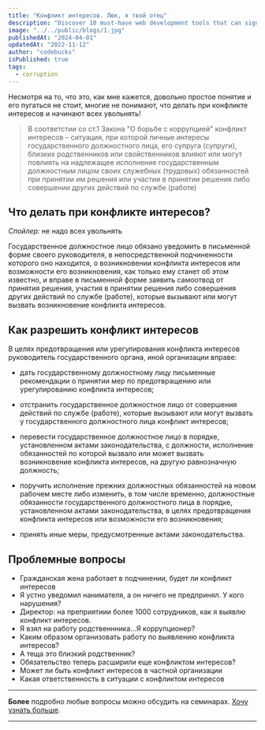 ```yaml
---
title: "Конфликт интересов. Люк, я твой отец"
description: "Discover 10 must-have web development tools that can significantly boost your productivity, streamline your workflow, and enhance code quality."
image: "../../public/blogs/1.jpg"
publishedAt: "2024-04-01"
updatedAt: "2022-11-12"
author: "codebucks"
isPublished: true
tags:
  - corruption
---
```


Несмотря на то, что это, как мне кажется, довольно простое понятие и его пугаться не стоит,
многие не понимают, что делать при конфликте интересов и начинают всех увольнять!

> В соответстии со ст.1 Закона "О борьбе с коррупцией" конфликт интересов – ситуация, при которой личные интересы государственного должностного лица, его супруга (супруги), близких родственников или свойственников влияют или могут повлиять на надлежащее исполнение государственным должностным лицом своих служебных (трудовых) обязанностей при принятии им решения или участии в принятии решения либо совершении других действий по службе (работе)

## Что делать при конфликте интересов?

_Спойлер:_ не надо всех увольнять

Государственное должностное лицо обязано уведомить в письменной форме своего руководителя, в непосредственной подчиненности которого оно находится, о возникновении конфликта интересов или возможности его возникновения, как только ему станет об этом известно, и вправе в письменной форме заявить самоотвод от принятия решения, участия в принятии решения либо совершения других действий по службе (работе), которые вызывают или могут вызвать возникновение конфликта интересов.

## Как разрешить конфликт интересов

В целях предотвращения или урегулирования конфликта интересов руководитель государственного органа, иной организации вправе:

- дать государственному должностному лицу письменные рекомендации о принятии мер по предотвращению или урегулированию конфликта интересов;

- отстранить государственное должностное лицо от совершения действий по службе (работе), которые вызывают или могут вызвать у государственного должностного лица конфликт интересов;

- перевести государственное должностное лицо в порядке, установленном актами законодательства, с должности, исполнение обязанностей по которой вызвало или может вызвать возникновение конфликта интересов, на другую равнозначную должность;

- поручить исполнение прежних должностных обязанностей на новом рабочем месте либо изменить, в том числе временно, должностные обязанности государственного должностного лица в порядке, установленном актами законодательства, в целях предотвращения конфликта интересов или возможности его возникновения;

- принять иные меры, предусмотренные актами законодательства.

## Проблемные вопросы

- Гражданская жена работает в подчинении, будет ли конфликт интересов
- Я устно уведомил нанимателя, а он ничего не предпринял. У кого нарушения?
- Директор: на преприятиии более 1000 сотрудников, как я выявлю конфликт интересов.
- Я взял на работу родственнника...Я коррупционер?
- Каким образом организовать работу по выявлению конфликта интересов?
- А теща это близкий родственник?
- Обязательство теперь расширили еще конфликтом интересов?
- Может ли быть конфликт интересов в частной организации
- Какая ответственность в ситуации с конфликтом интересов

---

**Более** подробно любые вопросы можно обсудить на семинарах. [Хочу узнать больше](../contact).

---
